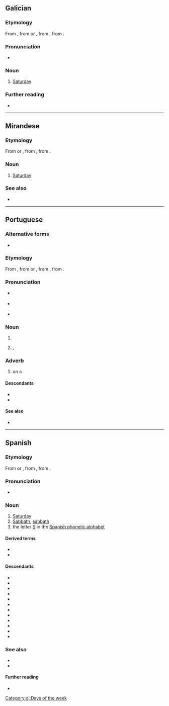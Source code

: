 {{also|sabado|Sabado}}
==Galician==
{{wikipedia|lang=gl}}

===Etymology===
From {{inh|gl|roa-opt|sabado}}, from {{inh|gl|la|-}} or {{der|gl|EL.|sabbatum}}, from {{der|gl|grc|σάββατον||Sabbath}}, from {{der|gl|he|שַׁבָּת||Sabbath|tr=shabát}}.

===Pronunciation===
* {{IPA|gl|[ˈs̺aβaðʊ]}}

===Noun===
{{gl-noun|m}}

# [[Saturday]]

===Further reading===
* {{R:DRAG}}

[[Category:gl:Days of the week]]

----

==Mirandese==
{{Wikipedia|lang=mwl}}

===Etymology===
From {{inh|mwl|la|-}} or {{der|mwl|EL.|sabbatum}}, from {{der|mwl|grc|σάββατον||Sabbath}}, from {{der|mwl|he|שַׁבָּת||Sabbath|tr=shabát}}.

===Noun===
{{mwl-noun|m}}

# [[Saturday]]

===See also===
* {{list:days of the week/mwl}}

----

==Portuguese==
{{Wikipedia|lang=pt}}

===Alternative forms===
* {{alter|pt|sabado|sábbado|sabbado||obsolete}}

===Etymology===
From {{inh|pt|roa-opt|sabado}}, from {{inh|pt|la|-}} or {{der|pt|EL.|sabbatum}}, from {{der|pt|grc|σάββατον||Sabbath}}, from {{der|pt|he|שַׁבָּת||Sabbath|tr=shabát}}.

===Pronunciation===
* {{a|Portugal}} {{IPA|pt|/ˈsa.βɐ.ðu/}}
* {{a|Brazil}} {{IPA|pt|/ˈsa.ba.du/}}
* {{hyphenation|pt|sá|ba|do}}

===Noun===
{{pt-noun|m|s}}

# {{l|en|Saturday}}
# {{l|en|Sabbath}}, {{l|en|sabbath}}

===Adverb===
{{pt-adv|-}}

# on a {{l|en|Saturday}}

====Descendants====
* {{desc|bor=1|kbc|xaabado}}
* {{desc|bor=1|tet|loron-sábadu}}

====See also====
* {{list:days of the week/pt}}

----

==Spanish==
{{Wikipedia|lang=es}}

===Etymology===
From {{inh|es|la|-}} or {{der|es|EL.|sabbatum}}, from {{der|es|grc|σάββατον||Sabbath}}, from {{der|es|he|שַׁבָּת||Sabbath|tr=shabát}}.

===Pronunciation===
* {{es-IPA}}

===Noun===
{{es-noun|m|sábados}}

# [[Saturday]]
# [[Sabbath]], [[sabbath]]
# the letter [[S]] in the [[:Appendix:Spanish phonetic alphabet|Spanish phonetic alphabet]]

====Derived terms====
* {{l|es|hacer sábado}}
* {{l|es|el sábado, sabadete, camisa nueva y polvete}}

====Descendants====
{{desc-top}}
* {{desc|bor=1|ceb|Sabado}}
* {{desc|bor=1|mih|zavɨru}}
* {{desc|bor=1|kyj|Sabaro}}
* {{desc|bor=1|ote|sabdo}}
* {{desc|bor=1|pap|djasabra}}
* {{desc|bor=1|mjc|sávuru|alts=1}}
* {{desc|bor=1|tl|Sabado}}
* {{desc|bor=1|twf|sóbolu}}
* {{desc|bor=1|cta|saru}}
* {{desc|bor=1|nhg|söbro}}
* {{desc|bor=1|nhg|xöbatu}}
* {{desc|bor=1|tub|ša·varu}}
{{desc-bottom}}

===See also===
* {{list:days of the week/es}}
* {{l|es|Sabado}}

====Further reading====
* {{R:DRAE 2001}}